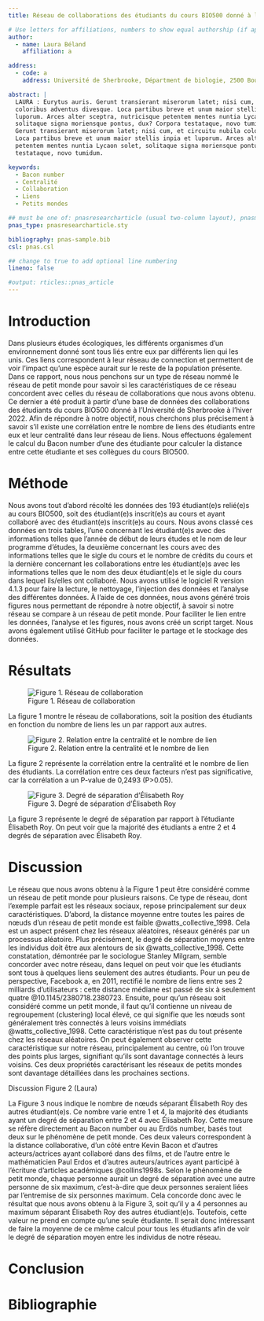 ```yaml
---
title: Réseau de collaborations des étudiants du cours BIO500 donné à l'Université de Sherbrooke à l'hiver 2022

# Use letters for affiliations, numbers to show equal authorship (if applicable) and to indicate the corresponding author
author:
  - name: Laura Béland
    affiliation: a

address:
  - code: a
    address: Université de Sherbrooke, Départment de biologie, 2500 Boulevard de l'Université, Sherbrooke, Québec, J1K 2R1

abstract: |
  LAURA : Eurytus auris. Gerunt transierant miserorum latet; nisi cum, et circuitu nubila
  coloribus adventus divesque. Loca partibus breve et unum maior stellis inpia et
  luporum. Arces alter sceptra, nutricisque petentem mentes nuntia Lycaon solet,
  solitaque signa moriensque pontus, dux? Corpora testataque, novo tumidum. Eurytus auris.
  Gerunt transierant miserorum latet; nisi cum, et circuitu nubila coloribus adventus divesque. 
  Loca partibus breve et unum maior stellis inpia et luporum. Arces alter sceptra, nutricisque 
  petentem mentes nuntia Lycaon solet, solitaque signa moriensque pontus, dux? Corpora 
  testataque, novo tumidum.

keywords:
  - Bacon number
  - Centralité
  - Collaboration
  - Liens 
  - Petits mondes

## must be one of: pnasresearcharticle (usual two-column layout), pnasmathematics (one column layout), or pnasinvited (invited submissions only)
pnas_type: pnasresearcharticle.sty

bibliography: pnas-sample.bib
csl: pnas.csl

## change to true to add optional line numbering
lineno: false

#output: rticles::pnas_article
---
```


# Introduction

Dans plusieurs études écologiques, les différents organismes d'un environnement donné sont tous liés entre eux par différents lien qui les unis. Ces liens correspondent à leur réseau de connection et permettent de voir l'impact qu'une espèce aurait sur le reste de la population présente. Dans ce rapport, nous nous penchons sur un type de réseau nommé le réseau de petit monde pour savoir si les caractéristiques de ce réseau concordent avec celles du réseau de collaborations que nous avons obtenu. Ce dernier a été produit à partir d'une base de données des collaborations des étudiants du cours BIO500 donné à l'Université de Sherbrooke à l'hiver 2022. Afin de répondre à notre objectif, nous cherchons plus précisement à savoir s'il existe une corrélation entre le nombre de liens des étudiants entre eux et leur centralité dans leur réseau de liens. Nous effectuons également le calcul du Bacon number d'une des étudiante pour calculer la distance entre cette étudiante et ses collègues du cours BIO500.

# Méthode

Nous avons tout d'abord récolté les données des 193 étudiant(e)s relié(e)s au cours BIO500, soit des étudiant(e)s inscrit(e)s au cours et ayant collaboré avec des étudiant(e)s inscrit(e)s au cours. Nous avons classé ces données en trois tables, l'une concernant les étudiant(e)s avec des informations telles que l'année de début de leurs études et le nom de leur programme d'études, la deuxième concernant les cours avec des informations telles que le sigle du cours et le nombre de crédits du cours et la dernière concernant les collaborations entre les étudiant(e)s avec les informations telles que le nom des deux étudiant(e)s et le sigle du cours dans lequel ils/elles ont collaboré. Nous avons utilisé le logiciel R version 4.1.3 pour faire la lecture, le nettoyage, l'injection des données et l'analyse des différentes données. À l'aide de ces données, nous avons généré trois figures nous permettant de répondre à notre objectif, à savoir si notre réseau se compare à un réseau de petit monde. Pour faciliter le lien entre les données, l'analyse et les figures, nous avons créé un script target. Nous avons également utilisé GitHub pour faciliter le partage et le stockage des données.

# Résultats

![Figure 1. Réseau de collaboration](%22../results/reseau.pdf%22)

La figure 1 montre le réseau de collaborations, soit la position des étudiants en fonction du nombre de liens les un par rapport aux autres.

![Figure 2. Relation entre la centralité et le nombre de lien](%22../results/centralite.pdf%22)

La figure 2 représente la corrélation entre la centralité et le nombre de lien des étudiants. La corrélation entre ces deux facteurs n'est pas significative, car la corrélation a un P-value de 0,2493 (P\>0.05).

![Figure 3. Degré de séparation d'Élisabeth Roy](%22../results/bacon.pdf%22)

La figure 3 représente le degré de séparation par rapport à l'étudiante Élisabeth Roy. On peut voir que la majorité des étudiants a entre 2 et 4 degrés de séparation avec Élisabeth Roy.

# Discussion

Le réseau que nous avons obtenu à la Figure 1 peut être considéré comme un réseau de petit monde pour plusieurs raisons. Ce type de réseau, dont l'exemple parfait est les réseaux sociaux, repose principalement sur deux caractéristiques. D'abord, la distance moyenne entre toutes les paires de nœuds d'un réseau de petit monde est faible @watts_collective_1998. Cela est un aspect présent chez les réseaux aléatoires, réseaux générés par un processus aléatoire. Plus précisément, le degré de séparation moyens entre les individus doit être aux alentours de six @watts_collective_1998. Cette constatation, démontrée par le sociologue Stanley Milgram, semble concorder avec notre réseau, dans lequel on peut voir que les étudiants sont tous à quelques liens seulement des autres étudiants. Pour un peu de perspective, Facebook a, en 2011, rectifié le nombre de liens entre ses 2 milliards d'utilisateurs : cette distance médiane est passé de six à seulement quatre \@10.1145/2380718.2380723. Ensuite, pour qu'un réseau soit considéré comme un petit monde, il faut qu'il contienne un niveau de regroupement (clustering) local élevé, ce qui signifie que les nœuds sont généralement très connectés à leurs voisins immédiats @watts_collective_1998. Cette caractéristique n'est pas du tout présente chez les réseaux aléatoires. On peut également observer cette caractéristique sur notre réseau, principalement au centre, où l'on trouve des points plus larges, signifiant qu'ils sont davantage connectés à leurs voisins. Ces deux propriétés caractérisant les réseaux de petits mondes sont davantage détaillées dans les prochaines sections.

Discussion Figure 2 (Laura)

La Figure 3 nous indique le nombre de nœuds séparant Élisabeth Roy des autres étudiant(e)s. Ce nombre varie entre 1 et 4, la majorité des étudiants ayant un degré de séparation entre 2 et 4 avec Élisabeth Roy. Cette mesure se réfère directement au Bacon number ou au Erdös number, basés tout deux sur le phénomène de petit monde. Ces deux valeurs correspondent à la distance collaborative, d'un côté entre Kevin Bacon et d'autres acteurs/actrices ayant collaboré dans des films, et de l'autre entre le mathématicien Paul Erdos et d'autres auteurs/autrices ayant participé à l'écriture d'articles académiques @collins1998s. Selon le phénomène de petit monde, chaque personne aurait un degré de séparation avec une autre personne de six maximum, c'est-à-dire que deux personnes seraient liées par l'entremise de six personnes maximum. Cela concorde donc avec le résultat que nous avons obtenu à la Figure 3, soit qu'il y a 4 personnes au maximum séparant Élisabeth Roy des autres étudiant(e)s. Toutefois, cette valeur ne prend en compte qu'une seule étudiante. Il serait donc intéressant de faire la moyenne de ce même calcul pour tous les étudiants afin de voir le degré de séparation moyen entre les individus de notre réseau.

# Conclusion

\newpage

# Bibliographie {.unnumbered}
